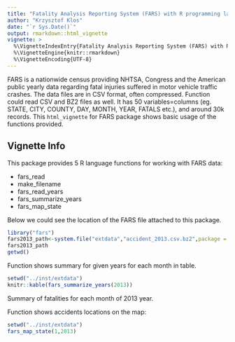 ```yaml
---
title: "Fatality Analysis Reporting System (FARS) with R programming language"
author: "Krzysztof Klos"
date: "`r Sys.Date()`"
output: rmarkdown::html_vignette
vignette: >
  %\VignetteIndexEntry{Fatality Analysis Reporting System (FARS) with R programming language}
  %\VignetteEngine{knitr::rmarkdown}
  %\VignetteEncoding{UTF-8}
---
```


FARS is a nationwide census providing NHTSA, Congress and the American public yearly data regarding fatal injuries suffered in motor vehicle traffic crashes.
The data files are in CSV format, often compressed. Function could read CSV and BZ2 files as well.
It has 50 variables=columns (eg. STATE, CITY, COUNTY, DAY, MONTH, YEAR, FATALS etc.), and around 30k records.
This `html_vignette` for FARS package shows basic usage of the functions provided.

## Vignette Info
This package provides 5 R language functions for working with FARS data:

- fars_read
- make_filename
- fars_read_years
- fars_summarize_years
- fars_map_state

Below we could see the location of the FARS file attached to this package.

```r
library("fars")
fars2013_path<-system.file("extdata","accident_2013.csv.bz2",package = "fars")
fars2013_path
getwd()
```

Function \code{fars_summarize_years()} shows summary for given years for each month in table.
```r
setwd("../inst/extdata")
knitr::kable(fars_summarize_years(2013))

```
Summary of fatalities for each month of 2013 year. 

Function \code{fars_map_state} shows accidents locations on the map:
```r
setwd("../inst/extdata")
fars_map_state(1,2013)

```